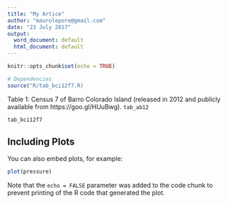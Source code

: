 ```yaml
---
title: "My Artice"
author: "maurolepore@gmail.com"
date: "23 July 2017"
output:
  word_document: default
  html_document: default
---
```


```r
knitr::opts_chunk$set(echo = TRUE)

# Dependencies
source("R/tab_bci12f7.R)
```


Table 1: Census 7 of Barro Colorado Island (released in 2012 and publicly available from https://goo.gl/HUuBwg). `tab_ab12`

```r
tab_bci12f7
```



## Including Plots

You can also embed plots, for example:

```r
plot(pressure)
```

Note that the `echo = FALSE` parameter was added to the code chunk to prevent printing of the R code that generated the plot.
